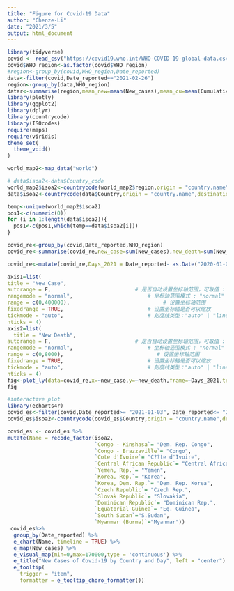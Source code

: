 ---
title: "Figure for Covid-19 Data"
author: "Chenze-Li"
date: "2021/3/5"
output: html_document
---

```{r,include=FALSE}
library(tidyverse)
covid <- read_csv("https://covid19.who.int/WHO-COVID-19-global-data.csv")
covid$WHO_region<-as.factor(covid$WHO_region)
#region<-group_by(covid,WHO_region,Date_reported)
data<-filter(covid,Date_reported=="2021-02-26")
region<-group_by(data,WHO_region)
datar<-summarise(region,mean_new=mean(New_cases),mean_cu=mean(Cumulative_cases),mean_de=mean(New_deaths),mean_desum=mean(Cumulative_deaths))
library(plotly)
library(ggplot2)
library(dplyr)
library(countrycode)
library(ISOcodes)
require(maps)
require(viridis)
theme_set(
  theme_void()
)
```

```{r,include=F}
world_map2<-map_data("world")

# data$isoa2<-data$Country_code
world_map2$isoa2<-countrycode(world_map2$region,origin = "country.name",destination = "iso2c",warn = TRUE)
data$isoa2<-countrycode(data$Country,origin = "country.name",destination = "iso2c",warn = TRUE)

temp<-unique(world_map2$isoa2)
pos1<-c(numeric(0))
for (i in 1:length(data$isoa2)){
  pos1<-c(pos1,which(temp==data$isoa2[i]))
}

covid_re<-group_by(covid,Date_reported,WHO_region)
covid_re<-summarise(covid_re,new_case=sum(New_cases),new_death=sum(New_deaths),death_rate=sum(Cumulative_deaths)/sum(Cumulative_cases))
```

```{r,echo=F}



covid_re<-mutate(covid_re,Days_2021 = Date_reported- as.Date("2020-01-03"))

axis1=list(
title = "New Case",
autorange = F,                           # 是否自动设置坐标轴范围，可取值 : TRUE , FALSE , "reversed"
rangemode = "normal",                        # 坐标轴范围模式 : "normal" , "tozero" , "nonnegative"
range = c(0,400000),                              # 设置坐标轴范围
fixedrange = TRUE,                           # 设置坐标轴是否可以缩放
tickmode = "auto",                           # 刻度线类型："auto" | "linear" | "array"
nticks = 4)
axis2=list(
  title = "New Death",
autorange = F,                           # 是否自动设置坐标轴范围，可取值 : TRUE , FALSE , "reversed"
rangemode = "normal",                        # 坐标轴范围模式 : "normal" , "tozero" , "nonnegative"
range = c(0,8000),                              # 设置坐标轴范围
fixedrange = TRUE,                           # 设置坐标轴是否可以缩放
tickmode = "auto",                           # 刻度线类型："auto" | "linear" | "array"
nticks = 4)
fig<-plot_ly(data=covid_re,x=~new_case,y=~new_death,frame=~Days_2021,text=~WHO_region,color=~WHO_region,alpha=0.7,type="scatter",showlegend = T,hoverinfo="WHO_region",mode = 'markers')%>%layout(xaxis=axis1,yaxis=axis2)
fig
```


```{r,include=F}
#interactive plot
library(echarts4r)
covid_es<-filter(covid,Date_reported>= "2021-01-03", Date_reported<= "2021-02-28")
covid_es$isoa2<-countrycode(covid_es$Country,origin = "country.name",destination = "country.name",warn = TRUE)
```
```{r,echo=F}
covid_es <- covid_es %>%
mutate(Name = recode_factor(isoa2,
                            `Congo - Kinshasa`= "Dem. Rep. Congo",
                            `Congo - Brazzaville`= "Congo",
                            `Cote d'Ivoire`= "C??te d'Ivoire",
                            `Central African Republic`= "Central African Rep.",
                            `Yemen, Rep.`= "Yemen",
                            `Korea, Rep.`= "Korea",
                            `Korea, Dem. Rep.`= "Dem. Rep. Korea",
                            `Czech Republic`= "Czech Rep.",
                            `Slovak Republic`= "Slovakia",
                            `Dominican Republic`= "Dominican Rep.",
                            `Equatorial Guinea`= "Eq. Guinea",
                            `South Sudan`="S.Sudan",
                            `Myanmar (Burma)`="Myanmar"))
 covid_es%>%
  group_by(Date_reported) %>%
  e_chart(Name, timeline = TRUE) %>%
  e_map(New_cases) %>%
  e_visual_map(min=0,max=170000,type = 'continuous') %>%
  e_title("New Cases of Covid-19 by Country and Day", left = "center") %>%
  e_tooltip(
    trigger = "item",
    formatter = e_tooltip_choro_formatter())

 
```

